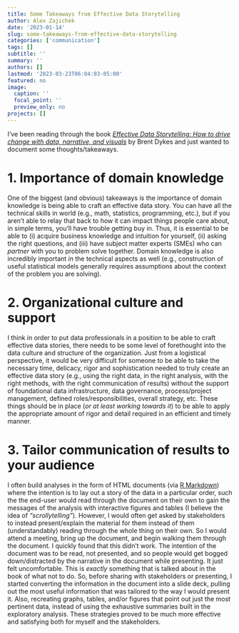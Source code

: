 ```yaml
---
title: Some Takeaways from Effective Data Storytelling
author: Alex Zajichek
date: '2023-01-14'
slug: some-takeaways-from-effective-data-storytelling
categories: ['communication']
tags: []
subtitle: ''
summary: ''
authors: []
lastmod: '2023-03-23T06:04:03-05:00'
featured: no
image:
  caption: ''
  focal_point: ''
  preview_only: no
projects: []
---
```


I've been reading through the book [_Effective Data Storytelling: How to drive change with data, narrative, and visuals_](https://www.effectivedatastorytelling.com/) by Brent Dykes and just wanted to document some thoughts/takeaways.

# 1. Importance of domain knowledge

One of the biggest (and obvious) takeaways is the importance of domain knowledge is being able to craft an effective data story. You can have all the technical skills in world (e.g., math, statistics, programming, etc.), but if you aren't able to relay that back to how it can impact things people care about, in simple terms, you'll have trouble getting buy in. Thus, it is essential to be able to (i) acquire business knowledge and intuition for yourself, (ii) asking the right questions, and (iii) have subject matter experts (SMEs) who can _partner_ with you to problem solve together. Domain knowledge is also incredibly important _in_ the technical aspects as well (e.g., construction of useful statistical models generally requires assumptions about the context of the problem you are solving).

# 2. Organizational culture and support

I think in order to put data professionals in a position to be able to craft effective data stories, there needs to be some level of forethought into the data culture and structure of the organization. Just from a logistical perspective, it would be very difficult for someone to be able to take the necessary time, delicacy, rigor and sophistication needed to truly create an effective data story (e.g., using the right data, in the right analysis, with the right methods, with the right communication of results) without the support of foundational data infrastructure, data governance, process/project management, defined roles/responsibilities, overall strategy, etc. These things should be in place (_or at least working towards it_) to be able to apply the appropriate amount of rigor and detail required in an efficient and timely manner.

# 3. Tailor communication of results to your audience

I often build analyses in the form of HTML documents (via [R Markdown](https://rmarkdown.rstudio.com/)) where the intention is to lay out a story of the data in a particular order, such the the end-user would read through the document on their own to gain the messages of the analysis with interactive figures and tables (I believe the idea of _"scrollytelling"_). However, I would often get asked by stakeholders to instead present/explain the material for them instead of them (understandably) reading through the whole thing on their own. So I would attend a meeting, bring up the document, and begin walking them through the document. I quickly found that this didn't work. The intention of the document was to be read, not presented, and so people would get bogged down/distracted by the narrative in the document while presenting. It just felt uncomfortable. This is _exactly_ something that is talked about in the book of what not to do. So, before sharing with stakeholders or presenting, I started converting the information in the document into a slide deck, pulling out the most useful information that was tailored to the way I would present it. Also, recreating graphs, tables, and/or figures that point out just the most pertinent data, instead of using the exhaustive summaries built in the exploratory analysis. These strategies proved to be much more effective and satisfying both for myself and the stakeholders.